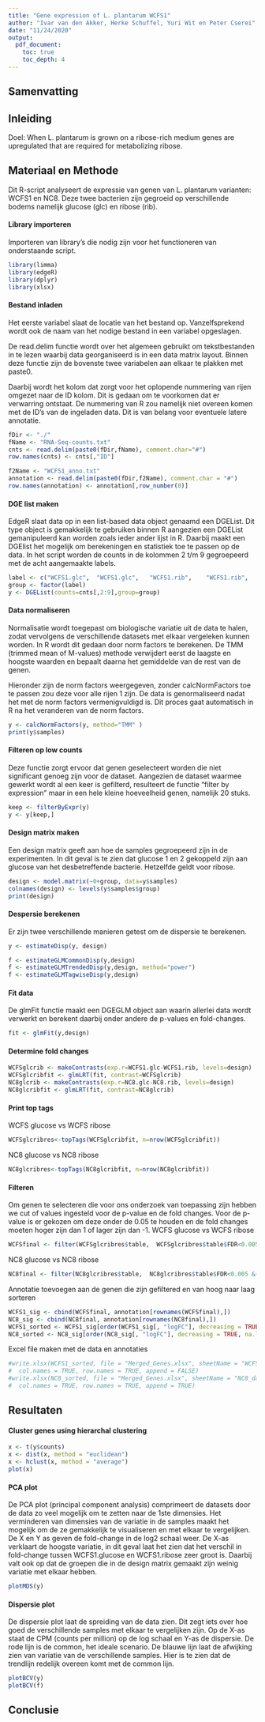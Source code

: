 ```yaml
---
title: "Gene expression of L. plantarum WCFS1"
author: "Ivar van den Akker, Herke Schuffel, Yuri Wit en Peter Cserei"
date: "11/24/2020"
output:
  pdf_document:
    toc: true
    toc_depth: 4
---
```

## Samenvatting

## Inleiding
Doel: When L. plantarum is grown on a ribose-rich medium genes are upregulated that are required for metabolizing ribose.

## Materiaal en Methode
Dit R-script analyseert de expressie van genen van L. plantarum varianten: WCFS1 en NC8. Deze twee bacterien zijn gegroeid op verschillende bodems namelijk glucose (glc) en ribose (rib).

#### Library importeren
Importeren van library's die nodig zijn voor het functioneren van onderstaande script.

```r
library(limma)
library(edgeR)
library(dplyr)
library(xlsx)
```

#### Bestand inladen
Het eerste variabel slaat de locatie van het bestand op. Vanzelfsprekend wordt ook de naam van het nodige bestand in een variabel opgeslagen.

De read.delim functie wordt over het algemeen gebruikt om tekstbestanden in te lezen waarbij data georganiseerd is in een data matrix layout. Binnen deze functie zijn de bovenste twee variabelen aan elkaar te plakken met paste0. 

Daarbij wordt het kolom dat zorgt voor het oplopende nummering van rijen omgezet naar de ID kolom. Dit is gedaan om te voorkomen dat er verwarring ontstaat. De nummering van R zou namelijk niet overeen komen met de ID's van de ingeladen data. Dit is van belang voor eventuele latere annotatie.

```r
fDir <- "./"
fName <- "RNA-Seq-counts.txt"
cnts <- read.delim(paste0(fDir,fName), comment.char="#")
row.names(cnts) <- cnts[,"ID"]

f2Name <- "WCFS1_anno.txt"
annotation <- read.delim(paste0(fDir,f2Name), comment.char = "#")
row.names(annotation) <- annotation[,row_number(0)]
```

#### DGE list maken
EdgeR slaat data op in een list-based data object genaamd een DGEList. Dit type object is gemakkelijk te gebruiken binnen R aangezien een DGEList gemanipuleerd kan worden zoals ieder ander lijst in R. Daarbij maakt een DGElist het mogelijk om berekeningen en statistiek toe te passen op de data. In het script worden de counts in de kolommen 2 t/m 9 gegroepeerd met de acht aangemaakte labels.

```r
label <- c("WCFS1.glc",  "WCFS1.glc",	"WCFS1.rib",	"WCFS1.rib",	"NC8.glc",	"NC8.glc",	"NC8.rib",	"NC8.rib")
group <- factor(label)
y <- DGEList(counts=cnts[,2:9],group=group)
```

#### Data normaliseren
Normalisatie wordt toegepast om biologische variatie uit de data te halen, zodat vervolgens de verschillende datasets met elkaar vergeleken kunnen worden. In R wordt dit gedaan door norm factors te berekenen. De TMM (trimmed mean of M-values) methode verwijdert eerst de laagste en hoogste waarden en bepaalt daarna het gemiddelde van de rest van de genen.

Hieronder zijn de norm factors weergegeven, zonder calcNormFactors toe te passen zou deze voor alle rijen 1 zijn. De data is genormaliseerd nadat het met de norm factors vermenigvuldigd is. Dit proces gaat automatisch in R na het veranderen van de norm factors.

```r
y <- calcNormFactors(y, method="TMM" )
print(y$samples)
```

#### Filteren op low counts
Deze functie zorgt ervoor dat genen geselecteert worden die niet significant genoeg zijn voor de dataset. Aangezien de dataset waarmee gewerkt wordt al een keer is gefilterd, resulteert de functie "filter by expression" maar in een hele kleine hoeveelheid genen, namelijk 20 stuks.

```r
keep <- filterByExpr(y)
y <- y[keep,]
```

#### Design matrix maken
Een design matrix geeft aan hoe de samples gegroepeerd zijn in de experimenten. In dit geval is te zien dat glucose 1 en 2 gekoppeld zijn aan glucose van het desbetreffende bacterie. Hetzelfde geldt voor ribose. 

```r
design <- model.matrix(~0+group, data=y$samples)
colnames(design) <- levels(y$samples$group)
print(design)
```

#### Despersie berekenen
Er zijn twee verschillende manieren getest om de dispersie te berekenen. 

```r
y <- estimateDisp(y, design)

f <- estimateGLMCommonDisp(y,design)
f <- estimateGLMTrendedDisp(y,design, method="power")
f <- estimateGLMTagwiseDisp(y,design)
```

#### Fit data
De glmFit functie maakt een DGEGLM object aan waarin allerlei data wordt verwerkt en berekent daarbij onder andere de p-values en fold-changes.

```r
fit <- glmFit(y,design)
```

#### Determine fold changes

```r
WCFSglcrib <- makeContrasts(exp.r=WCFS1.glc-WCFS1.rib, levels=design)
WCFSglcribfit <- glmLRT(fit, contrast=WCFSglcrib)
NC8glcrib <- makeContrasts(exp.r=NC8.glc-NC8.rib, levels=design)
NC8glcribfit <- glmLRT(fit, contrast=NC8glcrib)
```

#### Print top tags
WCFS glucose vs WCFS ribose

```r
WCFSglcribres<-topTags(WCFSglcribfit, n=nrow(WCFSglcribfit))
```

NC8 glucose vs NC8 ribose
```r
NC8glcribres<-topTags(NC8glcribfit, n=nrow(NC8glcribfit))
```

#### Filteren
Om genen te selecteren die voor ons onderzoek van toepassing zijn hebben we cut of values ingesteld voor de p-value en de fold changes. Voor de p-value is er gekozen om deze onder de 0.05 te houden en de fold changes moeten hoger zijn dan 1 of lager zijn dan -1.
WCFS glucose vs WCFS ribose

```r
WCFSfinal <- filter(WCFSglcribres$table,  WCFSglcribres$table$FDR<0.005 &(WCFSglcribres$table$logFC>1|WCFSglcribres$table$logFC<(-1)))
```

NC8 glucose vs NC8 ribose

```r
NC8final <- filter(NC8glcribres$table,  NC8glcribres$table$FDR<0.005 &(NC8glcribres$table$logFC>1|NC8glcribres$table$logFC<(-1)))
```

Annotatie toevoegen aan de genen die zijn gefiltered en van hoog naar laag sorteren

```r
WCFS1_sig <- cbind(WCFSfinal, annotation[rownames(WCFSfinal),])
NC8_sig <- cbind(NC8final, annotation[rownames(NC8final),])
WCFS1_sorted <- WCFS1_sig[order(WCFS1_sig[, "logFC"], decreasing = TRUE, na.last = FALSE), ,drop=FALSE]
NC8_sorted <- NC8_sig[order(NC8_sig[, "logFC"], decreasing = TRUE, na.last = FALSE), ,drop=FALSE]
```

Excel file maken met de data en annotaties

```r
#write.xlsx(WCFS1_sorted, file = "Merged_Genes.xlsx", sheetName = "WCFS1_data", 
#  col.names = TRUE, row.names = TRUE, append = FALSE)
#write.xlsx(NC8_sorted, file = "Merged_Genes.xlsx", sheetName = "NC8_data", 
#  col.names = TRUE, row.names = TRUE, append = TRUE)
```

## Resultaten

#### Cluster genes using hierarchal clustering

```r
x <- t(y$counts)
x <- dist(x, method = "euclidean")
x <- hclust(x, method = "average")
plot(x)
```

#### PCA plot
De PCA plot (principal component analysis) comprimeert de datasets door de data zo veel mogelijk om te zetten naar de 1ste dimensies. Het verminderen van dimensies van de variatie in de samples maakt het mogelijk om de ze gemakkelijk te visualiseren en met elkaar te vergelijken. De X en Y as geven de fold-change in de log2 schaal weer. De X-as verklaart de hoogste variatie, in dit geval laat het zien dat het verschil in fold-change tussen WCFS1.glucose en WCFS1.ribose zeer groot is. Daarbij valt ook op dat de groepen die in de design matrix gemaakt zijn weinig variatie met elkaar hebben.

```r
plotMDS(y)
```

#### Dispersie plot
De dispersie plot laat de spreiding van de data zien. Dit zegt iets over hoe goed de verschillende samples met elkaar te vergelijken zijn. Op de X-as staat de CPM (counts per million) op de log schaal en Y-as de dispersie. De rode lijn is de common, het ideale scenario. De blauwe lijn laat de afwijking zien van variatie van de verschillende samples. Hier is te zien dat de trendlijn redelijk overeen komt met de common lijn. 

```r
plotBCV(y)
plotBCV(f)
```

## Conclusie

